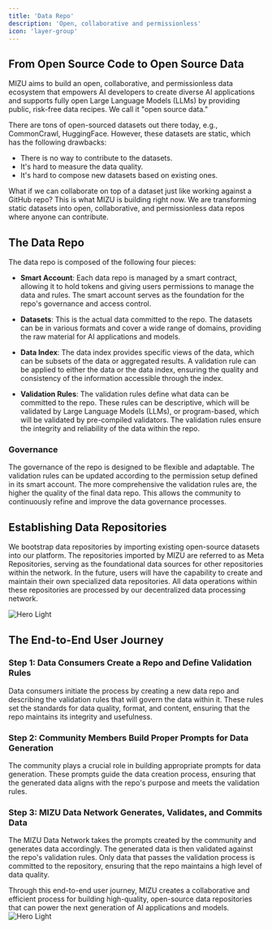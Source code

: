 ```yaml
---
title: 'Data Repo'
description: 'Open, collaborative and permissionless'
icon: 'layer-group'
---
```


## From Open Source Code to Open Source Data

MIZU aims to build an open, collaborative, and permissionless data ecosystem that empowers AI developers to create diverse AI applications and supports fully open Large Language Models (LLMs) by providing public, risk-free data recipes. We call it "open source data."

There are tons of open-sourced datasets out there today, e.g., CommonCrawl, HuggingFace. However, these datasets are static, which has the following drawbacks:
- There is no way to contribute to the datasets.
- It's hard to measure the data quality.
- It's hard to compose new datasets based on existing ones.

What if we can collaborate on top of a dataset just like working against a GitHub repo? This is what MIZU is building right now. We are transforming static datasets into open, collaborative, and permissionless data repos where anyone can contribute.

## The Data Repo

The data repo is composed of the following four pieces:

- **Smart Account**: Each data repo is managed by a smart contract, allowing it to hold tokens and giving users permissions to manage the data and rules. The smart account serves as the foundation for the repo's governance and access control.

- **Datasets**: This is the actual data committed to the repo. The datasets can be in various formats and cover a wide range of domains, providing the raw material for AI applications and models.

- **Data Index**: The data index provides specific views of the data, which can be subsets of the data or aggregated results. A validation rule can be applied to either the data or the data index, ensuring the quality and consistency of the information accessible through the index.

- **Validation Rules**: The validation rules define what data can be committed to the repo. These rules can be descriptive, which will be validated by Large Language Models (LLMs), or program-based, which will be validated by pre-compiled validators. The validation rules ensure the integrity and reliability of the data within the repo.

### Governance

The governance of the repo is designed to be flexible and adaptable. The validation rules can be updated according to the permission setup defined in its smart account. The more comprehensive the validation rules are, the higher the quality of the final data repo. This allows the community to continuously refine and improve the data governance processes.

## Establishing Data Repositories

We bootstrap data repositories by importing existing open-source datasets into our platform. The repositories imported by MIZU are referred to as Meta Repositories, serving as the foundational data sources for other repositories within the network. In the future, users will have the capability to create and maintain their own specialized data repositories. All data operations within these repositories are processed by our decentralized data processing network.

<img
  className="block dark:hidden"
  src="/images/data-repo.png"
  alt="Hero Light"
/>

## The End-to-End User Journey

### Step 1: Data Consumers Create a Repo and Define Validation Rules

Data consumers initiate the process by creating a new data repo and describing the validation rules that will govern the data within it. These rules set the standards for data quality, format, and content, ensuring that the repo maintains its integrity and usefulness.

### Step 2: Community Members Build Proper Prompts for Data Generation

The community plays a crucial role in building appropriate prompts for data generation. These prompts guide the data creation process, ensuring that the generated data aligns with the repo's purpose and meets the validation rules.

### Step 3: MIZU Data Network Generates, Validates, and Commits Data

The MIZU Data Network takes the prompts created by the community and generates data accordingly. The generated data is then validated against the repo's validation rules. Only data that passes the validation process is committed to the repository, ensuring that the repo maintains a high level of data quality.

Through this end-to-end user journey, MIZU creates a collaborative and efficient process for building high-quality, open-source data repositories that can power the next generation of AI applications and models.
<img
  className="block dark:hidden"
  src="/images/data-repo-light.png"
  alt="Hero Light"
/>
